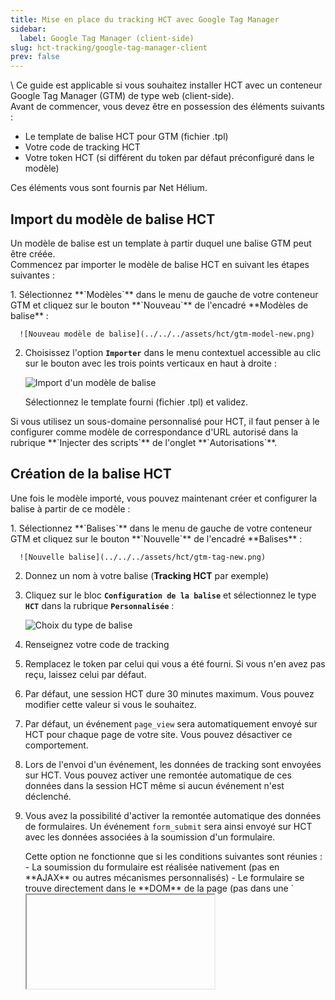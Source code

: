 ```yaml
---
title: Mise en place du tracking HCT avec Google Tag Manager
sidebar:
  label: Google Tag Manager (client-side)
slug: hct-tracking/google-tag-manager-client
prev: false
---
```



<Badge text="Google Tag Manager" size="large" />
<Badge text="JavaScript" size="large" />
\
Ce guide est applicable si vous souhaitez installer HCT avec un conteneur Google Tag Manager (GTM) 
de type web (client-side).

<Aside title="Prérequis">
  Avant de commencer, vous devez être en possession des éléments suivants :

  - Le template de balise HCT pour GTM (fichier .tpl)
  - Votre code de tracking HCT
  - Votre token HCT (si différent du token par défaut préconfiguré dans le modèle)

  Ces éléments vous sont fournis par Net Hélium.
</Aside>

## Import du modèle de balise HCT

Un modèle de balise est un template à partir duquel une balise GTM peut être créée.\
Commencez par importer le modèle de balise HCT en suivant les étapes suivantes :

<Steps>
  1.  Sélectionnez **`Modèles`** dans le menu de gauche de votre conteneur GTM et cliquez sur le 
      bouton **`Nouveau`** de l'encadré **Modèles de balise** :

      ![Nouveau modèle de balise](../../../assets/hct/gtm-model-new.png)

  2.  Choisissez l'option **`Importer`** dans le menu contextuel accessible au clic sur le bouton 
      avec les trois points verticaux en haut à droite :

      ![Import d'un modèle de balise](../../../assets/hct/gtm-model-import.png)

      Sélectionnez le template fourni (fichier .tpl) et validez.
</Steps>

<Aside>
  Si vous utilisez un sous-domaine personnalisé pour HCT, il faut penser à le configurer comme 
  modèle de correspondance d'URL autorisé dans la rubrique **`Injecter des scripts`** de l'onglet 
  **`Autorisations`**.
</Aside>

## Création de la balise HCT

Une fois le modèle importé, vous pouvez maintenant créer et configurer la balise à partir de ce 
modèle :

<Steps>
  1.  Sélectionnez **`Balises`** dans le menu de gauche de votre conteneur GTM et cliquez sur le 
      bouton **`Nouvelle`** de l'encadré **Balises** :

      ![Nouvelle balise](../../../assets/hct/gtm-tag-new.png)

  2.  Donnez un nom à votre balise (**Tracking HCT** par exemple)

  3.  Cliquez sur le bloc **`Configuration de la balise`** et sélectionnez le type **`HCT`** dans la 
      rubrique **`Personnalisée`** :

      <Image src={tagTypeImage} alt="Choix du type de balise" width={200} />
  
  4.  Renseignez votre code de tracking

  5.  Remplacez le token par celui qui vous a été fourni. Si vous n'en avez pas reçu, laissez celui 
      par défaut.

  6.  Par défaut, une session HCT dure 30 minutes maximum. Vous pouvez modifier cette valeur si vous
      le souhaitez.

  7.  Par défaut, un événement `page_view` sera automatiquement envoyé sur HCT pour chaque page de 
      votre site. Vous pouvez désactiver ce comportement.
  
  8.  Lors de l'envoi d'un événement, les données de tracking sont envoyées sur HCT. Vous pouvez 
      activer une remontée automatique de ces données dans la session HCT même si aucun événement
      n'est déclenché.

  9.  Vous avez la possibilité d'activer la remontée automatique des données de formulaires. Un 
      événement `form_submit` sera ainsi envoyé sur HCT avec les données associées à la soumission
      d'un formulaire.

        <Aside type="caution">
          Cette option ne fonctionne que si les conditions suivantes sont réunies :
          - La soumission du formulaire est réalisée nativement (pas en **AJAX** ou autres 
            mécanismes personnalisés)
          - Le formulaire se trouve directement dans le **DOM** de la page (pas dans une `<iframe>`)
          - Seuls les champs ayant un attribut `name` seront envoyés.
        </Aside>
</Steps>

La balise HCT devrait être déclenchée si la récupération de données anonymes à des fins de 
statistiques est autorisée par l'utilisateur. Nous recommandons fortement l'utilisation du
<a
  href="https://support.google.com/tagmanager/answer/10718549?hl=fr" 
  target="_blank"
>mode consentement de GTM</a>
avec l'intégration d'une plate-forme de gestion du consentement (CMP). Un grand nombre de
<a
  href="https://cmppartnerprogram.withgoogle.com/intl/fr/" 
  target="_blank"
>CMP partenaires de Google</a>
existent pour facilement gérer le déclenchement de vos balises en fonction des préférences cookies 
de vos utilisateurs.

Reportez-vous à la documentation de votre CMP pour la mise en place d'un déclencheur adéquat.

## Fonctions HCT

Une fois déclenchée, la balise GTM injectera un script qui ajoutera une nouvelle propriété **`hct`** 
dans l'objet **`window`** de votre page. À partir de cette propriété, vous avez accès aux fonctions 
suivantes :

### hct.activate()

L'appel de cette fonction permet d'indiquer à HCT que l'utilisateur a donné son consentement pour 
que les données personnelles envoyées sur le serveur HCT permettant de l'identifier soient stockées 
et associées à ses sessions HCT. Les données concernées sont celles qui se trouvent dans la requête 
de la page du site qui envoi les données (adresse IP, données de tracking dans l'url, etc...).

Cette fonction peut optionnellement prendre en paramètre le timestamp du consentement qui est une 
valeur similaire à ce qui est renvoyé par **`Date.now()`**.

### hct.deactivate()

L'appel de cette fonction permet d'annuler le consentement sur la récupération des données 
permettant d'identifier l'utilisateur. HCT repassera en mode de récupération anonyme comme avant
l'appel de la fonction `activate()`.

### hct.associate()

Cette fonction permet d'associer un utilisateur à la session HCT en cours. Si votre site permet à 
vos utilisateurs de se connecter (espace client par exemple), vous pouvez utiliser cette fonction 
pour faire remonter les informations de l'utilisateur sur HCT une fois qu'il est connecté sur son 
compte.

<Aside type="caution">
  Vous devez vous assurer que l'utilisateur a donné son consentement pour autoriser l'utilisation 
  de ses données personnelles avant d'appeler cette fonction (même consentement que pour l'appel de 
  la fonction `activate()`). En effet, l'association aura lieu même si HCT est en mode anonyme.
</Aside>

Cette fonction prend en paramètre dans l'ordre :

- Le type d'association (chaîne de caractères). Actuellement, seul le type **login** est disponible.
- Les données de l'utilisateur (objet) avec les informations suivantes (toutes les données sont 
facultatives donc renseignez ce que vous pouvez) :
  - Un ou plusieurs identifiants (`id`, `id_2`, `id_3`, `id_4`, `id_5`)
  - Un prénom (`first_name`)
  - Un nom (`last_name`)
  - Un email (`email`)
  - Un téléphone (`phone`)

Exemple :

```js
hct.associate("login", {
  id: "123456",
  first_name: "Jean",
  last_name: "Dupont",
  email: "user@gmail.com",
});
```

### hct.send_event()

Cette fonction permet d'envoyer un événement personnalisé sur HCT ainsi que les données associées à 
cet événement.

Cette fonction prend en paramètres dans l'ordre :

- Le nom de l'événement HCT (chaîne de caractères)
- Les données associées à cet événement (objet)

Exemple :

```js
hct.send_event("add_to_cart", {
  product_id: "654321",
  price: 79.99,
});
```

## Centralisation des appels HCT sur GTM

Bien que les fonctions HCT puissent être appelées directement dans des scripts sur votre site, il 
est possible de centraliser ces appels dans la balise GTM en modifiant le modèle de la balise.

Pour cela, vous pouvez ajouter un nouveau champ qui contiendra le nom de l'événement responsable du 
déclenchement de la balise :

<Steps>
  1.  Cliquez sur **`Ajouter un champ`** dans l'onglet **`Champs`** :

      <Image src={addFieldImage1} alt="Ajout de champ" width={300} />

  2.  Choisissez le type **`Saisis de texte`** :

      <Image src={addFieldImage2} alt="Choix du type" width={400} />

  3.  Donnez un identifiant et un nom à ce champ (notre identifiant dans cet exemple est 
      `hctEvent`) :

      <Image src={addFieldImage3} alt="Nommage du champ" width={200} />
</Steps>

Revenez dans la configuration de la balise et renseignez la valeur de ce nouveau champ en utilisant 
la variable GTM intégrée **`Événement personnalisé`** (cliquez sur l'icône à la droite du champ pour
sélectionner cette variable :

<Image src={eventVariableImage} alt="Variable d'événement personnalisé" width={500} />

Cette variable contiendra le nom de l'événement correspondant au déclencheur ayant activé la balise.
Il vous reste à créer des déclencheurs personnalisés comme ceci :

<Image src={customTriggerImage} alt="Déclencheur personnalisé" width={600} />

La plupart des CMP vous permettent d'avoir accès à vos consentements via une variable GTM, 
reportez-vous à la documentation de votre CMP pour voir comment mettre en place des déclencheurs 
personnalisés utilisant les consentements.

Vous pouvez maintenant revenir dans la configuration du modèle et modifier le code de la balise pour
utiliser ces déclencheurs et ainsi exécuter le code spécifique HCT correspondant.

Exemple de modification du code à compléter selon vos besoins (onglet **Code** dans le modèle) :

```js
// Import du module permettant de récupérer le timestamp actuel
const getTimestampMillis = require("getTimestampMillis");

/**
 * Ajout d'une nouvelle fonction permettant d'exécuter les fonctions HCT en fonction de déclencheurs
 * personnalisés conditionnés sur vos consentements et/ou autres paramètres.
 */
const handleEvent = (event) => {
  switch (event) {
    /**
     * `marketing_consent_enabled` est un exemple de nom d'événement personnalisé qui se déclenche
     * lorsque l'utilisateur donne son consentement anonyme + infos personnelles (typiquement 
     * `statistiques` et `marketing`).
     */
    case "marketing_consent_enabled":
      // Appel de hct.activate() depuis la `window` avec le timestamp actuel passé en paramètre
      callInWindow("hct.activate", getTimestampMillis());
      break;
    /**
     * `marketing_consent_enabled` est un exemple de nom d'événement personnalisé qui se déclenche
     * lorsque l'utilisateur retire son consentement sur les infos personnelles (`marketing`) mais 
     * garde le consentement sur les données anonymes.
     */
    case "marketing_consent_disabled":
      // Appel de hct.deactivate() depuis la `window`
      callInWindow("hct.deactivate");
      break;
    
    /**
     * Autres `case` à ajouter pour les appels des fonctions `hct.associate` et `hct.send_event`
     * en fonction des actions possibles sur votre site. Pour la récupération des données à 
     * renseigner en paramètre de ces fonctions, vous pouvez par exemple les stocker dans un cookie 
     * ou dans le local storage.
     * 
     * Google met à disposition des modules permettant d'accéder à ces informations dans le code de 
     * la balise GTM (regardez les fonctions `getCookieValues` et `localStorage`).
     */
  }
};

const handleHCTScriptLoad = () => {
  // ...code existant qui initialise HCT si ce n'est pas encore fait

  /**
   * Ajoutez cette ligne avant `data.gtmOnSuccess();` pour exécuter la nouvelle fonction (remplacez 
   * `hctEvent` par l'identifiant que vous avez donné au champ contenant le nom de l'événement).
   */
  handleEvent(data.hctEvent);
};
```
